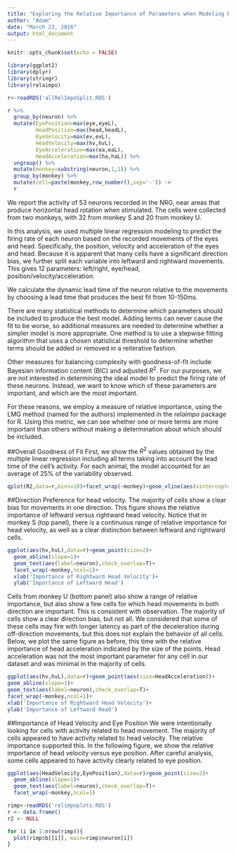 ```yaml
---
title: "Exploring the Relative Importance of Parameters when Modeling NRG Firing Rates"
author: "Adam"
date: "March 23, 2016"
output: html_document
---
```


```r
knitr::opts_chunk$set(echo = FALSE)
```

```r
library(ggplot2)
library(dplyr)
library(stringr)
library(relaimpo)

r<-readRDS('allRelImpoSplit.RDS')

r %>% 
  group_by(neuron) %>%
  mutate(EyePosition=max(eye,eyeL),
         HeadPosition=max(head,headL),
         EyeVelocity=max(ev,evL),
         HeadVelocity=max(hv,hvL),
         EyeAcceleration=max(ea,eaL),
         HeadAcceleration=max(ha,haL)) %>%
  ungroup() %>%
  mutate(monkey=substring(neuron,1,1)) %>%
  group_by(monkey) %>%
  mutate(cell=paste(monkey,row_number(),sep='-')) ->
  r
```

We report the activity of 53 neurons recorded in the NRG, near areas that produce horizontal head rotation when stimulated. The cells were collected from two monkeys, with 32 from monkey S and 20 from monkey U.

In this analysis, we used multiple linear regression modeling to predict the firing rate of each neuron based on the recorded movements of the eyes and head. Specifically, the position, velocity and acceleration of the eyes and head. Because it is apparent that many cells have a significant direction bias, we further split each variable into leftward and rightward movements. This gives 12 parameters: left/right, eye/head, position/velocity/acceleration. 

We calculate the dynamic lead time of the neuron relative to the movements by choosing a lead time that produces the best fit from 10-150ms. 

There are many statistical methods to determine which parameters should be included to produce the best model. Adding terms can never cause the fit to be worse, so additional measures are needed to determine whether a simpler model is more appropriate. One method is to use a stepwise fitting algorithm that uses a chosen statistical threshold to determine whether terms should be added or removed in a reiterative fashion. 

Other measures for balancing complexity with goodness-of-fit include Bayesian information content (BIC) and adjusted $R^2$. For our purposes, we are not interested in determining the ideal model to predict the firing rate of these neurons. Instead, we want to know which of these parameters are important, and which are the most important.

For these reasons, we employ a measure of relative importance, using the LMG method (named for the authors) implemented in the *relaimpo* package for R. Using this metric, we can see whether one or more terms are more important than others without making a determination about which should be included. 

##Overall Goodness of Fit
First, we show the $R^2$ values obtained by the multiple linear regression including all terms taking into account the lead time of the cell's activity. For each animal, the model accounted for an average of 25% of the variability observed.

```r
qplot(R2,data=r,bins=10)+facet_wrap(~monkey)+geom_vline(aes(xintercept=mean(R2)),color='red',size=2)
```

##Direction Preference for head velocity.
The majority of cells show a clear bias for movements in one direction. This figure shows the relative importance of leftward versus rightward head velocity. Notice that in monkey S (top panel), there is a continuous range of relative importance for head velocity, as well as a clear distinction between leftward and rightward cells. 

```r

ggplot(aes(hv,hvL),data=r)+geom_point(size=2)+
  geom_abline(slope=1)+
  geom_text(aes(label=neuron),check_overlap=T)+
  facet_wrap(~monkey,ncol=1)+
  xlab('Importance of Rightward Head Velocity')+
  ylab('Importance of Leftward Head')

```
Cells from monkey U (bottom  panel) also show a range of relative importance, but also show a few cells for which head movements in both direction are important. This is consistent with observation. The majority of cells show a clear direction bias, but not all. We considered that some of these cells may fire with longer latency as part of the deceleration during off-direction movements, but this does not explain the behavior of all cells. Below, we plot the same figure as before, this time with the relative importance of head acceleration indicated by the size of the points. Head acceleration was not the most important parameter for any cell in our dataset and was minimal in the majority of cells. 

```r
ggplot(aes(hv,hvL),data=r)+geom_point(aes(size=HeadAcceleration))+
geom_abline(slope=1)+
geom_text(aes(label=neuron),check_overlap=T)+
facet_wrap(~monkey,ncol=1)+
xlab('Importance of Rightward Head Velocity')+
ylab('Importance of Leftward Head')

```

##Importance of Head Velocity and Eye Position
We were intentionally looking for cells with activity related to head movement. The majority of cells appeared to have activity related to head velocity. The relative importance supported this. In the following figure, we show the relative importance of head velocity versus eye position. After careful analysis, some cells appeared to have activity clearly related to eye position.

```r
ggplot(aes(HeadVelocity,EyePosition),data=r)+geom_point(size=2)+
  geom_abline(slope=1)+
  geom_text(aes(label=neuron),check_overlap=T)+
  facet_wrap(~monkey,ncol=1)
```

```r

rimp<-readRDS('relimpoplots.RDS')
r <- data.frame()
r2 <- NULL

for (i in 1:nrow(rimp)){
  plot(rimp$b[[i]], main=rimp$neuron[i])
}

```

